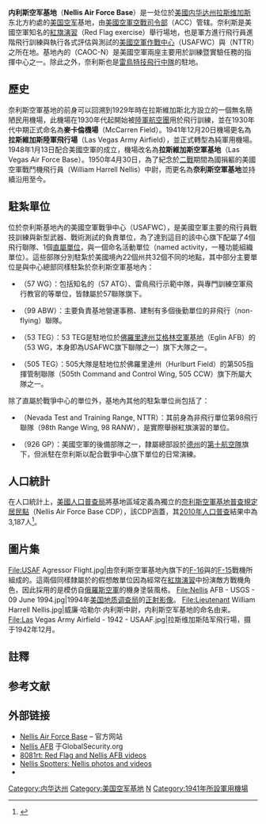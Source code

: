 {{NoteTA
|1=zh-tw:奈利斯;zh-cn:内利斯;
}}
{{Infobox military structure
|name=内利斯空军基地<br>Nellis Air Force Base<br>[[File:ACC_Shield.svg|50px]]
|partof= [[美國空軍空戰司令部|美國空軍空戰司令部]]（ACC）
|location= {{USA}}[[内华达州|内华达州]][[拉斯维加斯|拉斯维加斯]]近郊
|coordinates={{Coord|36|14|10|N|115|02|03|W|display=inline|name=Nellis AFB}}
|image= [[File:Nellis_AFB_-_Main_Sign.jpg|300px]]
|caption= 奈利斯空軍基地入口的歡迎牌，下方的大字寫著「戰鬥機飛行員之家」（home of the fighter pilot）。
|type=空军基地
|built={{Start date|1941}}
|controlledby={{air force|USA}}
|garrison= [[File:USAF_57th_Wing_shield.svg|20px]]{{link-en|美國空軍第57聯隊|57th Wing|第57聯隊}}<br>
[[File:99th_Air_Base_Wing.png|20px]]{{link-en|美國空軍第99基地聯隊|99th Air Base Wing|第99基地聯隊}}<br>
{{link-en|美國空軍第53測試評估大隊|53d Test and Evaluation Group|第53測試評估大隊}}<br>
{{link-en|美國空軍第505指揮管制聯隊|505th Command and Control Wing|第505測試評估聯隊}}<br>
{{link-en|美國空軍第926大隊|926th Group|第926大隊}}
|code=
|builder=
|materials=
|height=
|used=
|fate=
|condition=
|ownership=
|current_commander =
|occupants=
|battles=
|events=
}}
{{Infobox airport
| name         = 奈利斯空軍基地
| IATA         = LSV
| ICAO         = KLSV
| FAA          = LSV
| elevation-f  = 1,867
| elevation-m  = 569
| website      = [http://www.nellis.af.mil/ www.nellis.af.mil]
| latd  =  36 | latm  = 14 | lats  = 10 | latNS  = N
| longd = 115 | longm = 02 | longs = 03 | longEW = W
 | pushpin_map            = Nevada
| pushpin_mapsize        = 300
| pushpin_map_caption    = Location of Nellis Air Force Base
| pushpin_label          = '''KLSV'''
| pushpin_label_position = bottom
| r1-number    = 03L/21R
| r1-length-f  = 10,123
| r1-length-m  = 3,085
| r1-surface   = 混凝土
| r2-number    = 03R/21L
| r2-length-f  = 10,055
| r2-length-m  = 3,065
| r2-surface   = 混凝土
| footnotes    = 来源：官方网站<ref name=AFB>[http://www.nellis.af.mil/ Nellis Air Force Base] {{Wayback|url=http://www.nellis.af.mil/ |date=20061001124837 }}, official website</ref>与[[美国联邦航空局|FAA]]
}}
'''内利斯空军基地'''（'''Nellis Air Force Base'''）是一处位於[[美國|美國]][[内华达州|内华达州]][[拉斯维加斯|拉斯维加斯]]东北方約{{convert|7.1|mi}}處的[[美国空军|美国空军]]基地，由[[美國空軍空戰司令部|美國空軍空戰司令部]]（ACC）管辖。奈利斯是美國空軍知名的[[紅旗演習|紅旗演習]]（Red Flag exercise）舉行場地，也是軍方進行飛行員進階飛行訓練與執行各式評估與測試的[[美國空軍作戰中心|美國空軍作戰中心]]（USAFWC）與{{link-en|內華達測試訓練場|Nevada Test and Training Range}}（NTTR）之所在地。基地內的{{link-en|航太作戰中心|Air and Space Operations Center|奈利斯聯合航太作戰中心}}（CAOC-N）是美國空軍兩座主要用於訓練暨實驗任務的指揮中心之一。除此之外，奈利斯也是[[美國空軍雷鳥飛行表演隊|雷鳥特技飛行中隊]]的駐地。

==歷史==
奈利斯空軍基地的前身可以回溯到1929年時在拉斯維加斯北方設立的一個無名簡陋民用機場，此機場在1930年代起開始被[[美國陸軍航空兵團|陸軍航空團]]用於飛行訓練，並在1930年代中期正式命名為'''麥卡倫機場'''（McCarren Field）{{NoteTag|雖然機場名稱與1942年初設立於原名「阿拉莫機場」、今名[[麥卡倫國際機場|麥卡倫國際機場]]（McCarran International Airport, LAS/KLAS）的麥卡倫機場同名，但兩機場的起源與地理位置截然不同。麥卡倫國際機場位於拉斯維加斯市區以南，與位在市區以北的空軍基地相隔甚遠。}}。1941年12月20日機場更名為'''拉斯維加斯陸軍飛行場'''（Las Vegas Army Airfield），並正式轉型為純軍用機場。1948年1月13日配合美國空軍的成立，機場改名為'''拉斯維加斯空軍基地'''（Las Vegas Air Force Base）。1950年4月30日，為了紀念於[[二戰|二戰]]期間為國捐軀的美國空軍戰鬥機飛行員{{link-en|威廉·哈瑞爾·奈利斯}}（William Harrell Nellis）中尉，而更名為'''奈利斯空軍基地'''並持續沿用至今。

==駐紮單位==
位於奈利斯基地內的美國空軍戰爭中心（USAFWC），是美國空軍主要的飛行員戰技訓練與新型武器、戰術測試的負責單位，為了達到這目的該中心旗下配屬了4個飛行聯隊、1個[[美國空軍結構#直属单位|直屬單位]]，與一個命名活動單位（named activity，一種功能組織單位{{R|USAF_OrgTypes}}）。這些部隊分別駐紮於美國境內22個州共32個不同的地點，其中部分主要單位是與中心總部同樣駐紮於奈利斯空軍基地內{{R|USAFWC}}：
* {{link-en|美國空軍第57聯隊|57th Wing|第57聯隊}}（57 WG）：包括知名的{{link-en|美國空軍第57假想敵戰術大隊|57th Adversary Tactics Group|第57假想敵戰術大隊}}（57 ATG）、雷鳥飛行示範中隊，與專門訓練空軍飛行教官的{{link-en|美國空軍武器學校|USAF Weapons School}}等單位，皆隸屬於57聯隊旗下。
* {{link-en|美國空軍第99基地聯隊|99th Air Base Wing|第99基地聯隊}}（99 ABW）：主要負責基地營運事務、建制有多個後勤單位的非飛行（non-flying）聯隊。
* {{link-en|美國空軍第53測試評估大隊|53d Test and Evaluation Group|第53測試評估大隊}}（53 TEG）：53 TEG是駐地位於[[佛羅里達州|佛羅里達州]][[艾格林空軍基地|艾格林空軍基地]]（Eglin AFB）的{{link-en|美國空軍第53聯隊|53d Wing|第53聯隊}}（53 WG，本身即為USAFWC旗下聯隊之一）旗下大隊之一。
* {{link-en|美國空軍第505指揮管制聯隊|505th Command and Control Wing|第505測試評估大隊}}（505 TEG）：505大隊是駐地位於佛羅里達州{{link-en|赫伯機場|Hurlburt Field}}（Hurlburt Field）的第505指揮管制聯隊（505th Command and Control Wing, 505 CCW）旗下所屬大隊之一。

除了直屬於戰爭中心的單位外，基地內其他的駐紮單位尚包括了：
* {{link-en|內華達測試與訓練場|Nevada Test and Training Range (military unit)}}（Nevada Test and Training Range, NTTR）：其前身為非飛行單位第98飛行聯隊（98th Range Wing, 98 RANW），是實際舉辦紅旗演習的單位。
* {{link-en|美國空軍第926大隊|926th Group|第926大隊}}（926 GP）：美國空軍的後備部隊之一，隸屬總部設於[[德克薩斯州|德州]]{{link-en|沃斯堡海軍航空站聯合儲備基地|Naval Air Station Joint Reserve Base Fort Worth}}的[[美國第十航空隊|第十航空隊]]旗下，但派駐在奈利斯以配合戰爭中心旗下單位的日常演練。

==人口統計==
在人口統計上，[[美國人口普查局|美國人口普查局]]將基地區域定義為獨立的[[普查规定居民点|奈利斯空軍基地普查規定居民點]]（Nellis Air Force Base CDP），該CDP涵蓋{{convert|3.1|sqmi|km2}}，其[[2010年美国人口普查|2010年人口普查]]結果中為3,187人<ref name="Census 2010">{{Cite web| url=http://factfinder2.census.gov| title=Profile of General Population and Housing Characteristics: 2010 Demographic Profile Data (DP-1): Nellis AFB CDP, Nevada| publisher=U.S. Census Bureau, American Factfinder| accessdate=2012-03-13| archive-date=2013-09-11| archive-url=https://web.archive.org/web/20130911234518/http://factfinder2.census.gov/| dead-url=no}}</ref>。

==圖片集==
<gallery>
File:USAF Agressor Flight.jpg|由奈利斯空軍基地內{{link-en|美國空軍第64侵略者中隊|64th Aggressor Squadron|第64侵略者中隊}}旗下的[[F-16|F-16]]與{{link-en|美國空軍第65侵略者中隊|65th Aggressor Squadron|第65侵略者中隊}}的[[F-15|F-15]]戰機所組成的{{link-en|小隊 (軍事航空)|Flight (military unit)|小隊}}。這兩個同樣隸屬於{{link-en|美國空軍第57聯隊|57th Wing|第57聯隊}}的假想敵單位因為經常在[[紅旗演習|紅旗演習]]中扮演敵方戰機角色，因此採用的是模仿自[[俄羅斯空軍|俄羅斯空軍]]的機身塗裝風格。
File:Nellis AFB - USGS - 09 June 1994.jpg|1994年[[美国地质调查局|美国地质调查局]]的[[正射影像|正射影像]]。
File:Lieutenant William Harrell Nellis.jpg|威廉·哈勒尔·内利斯中尉，内利斯空军基地的命名由来。
File:Las Vegas Army Airfield - 1942 - USAAF.jpg|拉斯维加斯陆军飛行場，摄于1942年12月。
</gallery>

==註釋==
{{reflist|group="註"}}

== 参考文献 ==
{{Reflist|2|refs=
<ref name="USAFWC">{{cite web |url=http://www.nellis.af.mil/library/factsheets/factsheet.asp?id=4082 |language=en |title=U.S. AIR FORCE WARFARE CENTER |publisher=美國空軍官方網站 |date=2013-11-13 |accessdate=2014-03-24 |deadurl=yes |archiveurl=https://web.archive.org/web/20150905190344/http://www.nellis.af.mil/library/factsheets/factsheet.asp?id=4082 |archivedate=2015-09-05 }}</ref>

<ref name="USAF_OrgTypes">{{cite web |url=http://www.afhra.af.mil/factsheets/factsheet.asp?id=10946 |language=en |title=Types of USAF Organizations |publisher=美國空軍官方網站 |date=2008-01-09 |accessdate=2014-03-24 |deadurl=yes |archiveurl=https://web.archive.org/web/20140324093327/http://www.afhra.af.mil/factsheets/factsheet.asp?id=10946 |archivedate=2014-03-24 }}</ref>
|
<ref> Shaw, Frederick J. (2004), Locating Air Force Base Sites History’s Legacy, Air Force History and Museums Program, United States Air Force, Washington DC, 2004.</ref>

<ref> Ravenstein, Charles A. (1984). Air Force Combat Wings Lineage and Honors Histories 1947–1977. Maxwell AFB, Alabama: Office of Air Force History. ISBN 0-912799-12-9.</ref>
}}

== 外部链接 ==
{{Commons category|Nellis Air Force Base}}
* [http://www.nellis.af.mil/ Nellis Air Force Base] {{Wayback|url=http://www.nellis.af.mil/ |date=20061001124837 }} – 官方网站
* [http://www.globalsecurity.org/military/facility/nellis.htm Nellis AFB] {{Wayback|url=http://www.globalsecurity.org/military/facility/nellis.htm |date=20201022125717 }}于GlobalSecurity.org
* [http://www.youtube.com/user/8081rt 8081rt: Red Flag and Nellis AFB videos] {{Wayback|url=http://www.youtube.com/user/8081rt |date=20201101025628 }}
* [http://www.nellisspotters.com Nellis Spotters: Nellis photos and videos] {{Wayback|url=http://www.nellisspotters.com/ |date=20090122084935 }}
* {{cite web|url=http://aimpoints.hq.af.mil/display.cfm?id=15031|title=U.S Air Force AIM Points: Yes, those were MiGs flying over Nevada|publisher=《空军时报》。2006年11月14日。}}{{dead link|date=2017年11月 |bot=InternetArchiveBot |fix-attempted=yes }}

[[Category:内华达州|Category:内华达州]]
[[Category:美国空军基地|Category:美国空军基地]]
[[Category:內華達州普查規定居民點|N]]
[[Category:1941年所設軍用機場|Category:1941年所設軍用機場]]